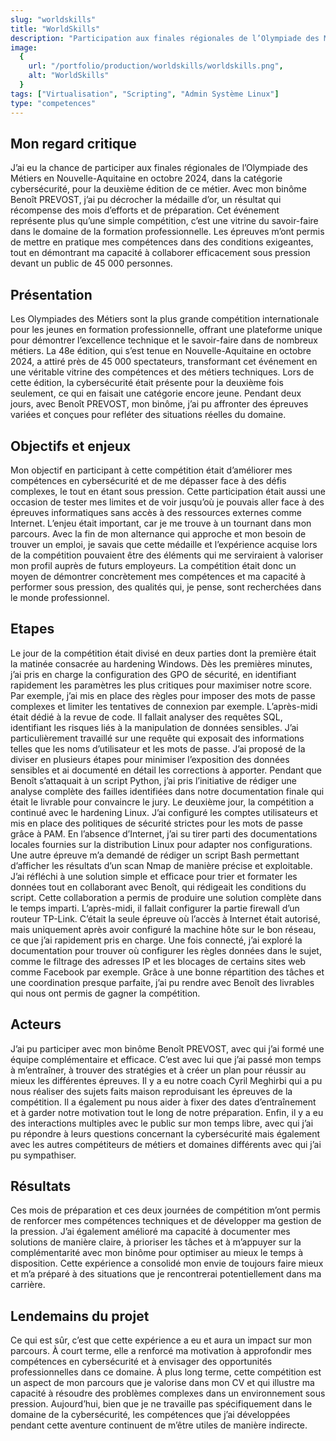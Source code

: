 ```yaml
---
slug: "worldskills"
title: "WorldSkills"
description: "Participation aux finales régionales de l’Olympiade des Métiers de Nouvelle-Aquitaine 2024 en binôme pour le métier cybersécurité aboutissant à une médaille d’or."
image:
  {
    url: "/portfolio/production/worldskills/worldskills.png",
    alt: "WorldSkills"
  }
tags: ["Virtualisation", "Scripting", "Admin Système Linux"]
type: "competences"
---
```

## Mon regard critique
J’ai eu la chance de participer aux finales régionales de l’Olympiade des Métiers en Nouvelle-Aquitaine en octobre 2024, dans la catégorie cybersécurité, pour la deuxième édition de ce métier. Avec mon binôme Benoît PREVOST, j’ai pu décrocher la médaille d’or, un résultat qui récompense des mois d’efforts et de préparation. Cet événement représente plus qu’une simple compétition, c’est une vitrine du savoir-faire dans le domaine de la formation professionnelle. Les épreuves m’ont permis de mettre en pratique mes compétences dans des conditions exigeantes, tout en démontrant ma capacité à collaborer efficacement sous pression devant un public de 45 000 personnes.

## Présentation
Les Olympiades des Métiers sont la plus grande compétition internationale pour les jeunes en formation professionnelle, offrant une plateforme unique pour démontrer l’excellence technique et le savoir-faire dans de nombreux métiers. La 48e édition, qui s’est tenue en Nouvelle-Aquitaine en octobre 2024, a attiré près de 45 000 spectateurs, transformant cet événement en une véritable vitrine des compétences et des métiers techniques.
Lors de cette édition, la cybersécurité était présente pour la deuxième fois seulement, ce qui en faisait une catégorie encore jeune. Pendant deux jours, avec Benoît PREVOST, mon binôme, j’ai pu affronter des épreuves variées et conçues pour refléter des situations réelles du domaine. 

## Objectifs et enjeux
Mon objectif en participant à cette compétition était d’améliorer mes compétences en cybersécurité et de me dépasser face à des défis complexes, le tout en étant sous pression. Cette participation était aussi une occasion de tester mes limites et de voir jusqu’où je pouvais aller face à des épreuves informatiques sans accès à des ressources externes comme Internet.
L’enjeu était important, car je me trouve à un tournant dans mon parcours. Avec la fin de mon alternance qui approche et mon besoin de trouver un emploi, je savais que cette médaille et l’expérience acquise lors de la compétition pouvaient être des éléments qui me serviraient à valoriser mon profil auprès de futurs employeurs. La compétition était donc un moyen de démontrer concrètement mes compétences et ma capacité à performer sous pression, des qualités qui, je pense, sont recherchées dans le monde professionnel.

## Etapes
Le jour de la compétition était divisé en deux parties dont la première était la matinée consacrée au hardening Windows. Dès les premières minutes, j’ai pris en charge la configuration des GPO de sécurité, en identifiant rapidement les paramètres les plus critiques pour maximiser notre score. Par exemple, j’ai mis en place des règles pour imposer des mots de passe complexes et limiter les tentatives de connexion par exemple. L’après-midi était dédié à la revue de code. Il fallait analyser des requêtes SQL, identifiant les risques liés à la manipulation de données sensibles. J’ai particulièrement travaillé sur une requête qui exposait des informations telles que les noms d’utilisateur et les mots de passe. J’ai proposé de la diviser en plusieurs étapes pour minimiser l’exposition des données sensibles et ai documenté en détail les corrections à apporter. Pendant que Benoît s’attaquait à un script Python, j’ai pris l’initiative de rédiger une analyse complète des failles identifiées dans notre documentation finale qui était le livrable pour convaincre le jury.
Le deuxième jour, la compétition a continué avec le hardening Linux. J’ai configuré les comptes utilisateurs et mis en place des politiques de sécurité strictes pour les mots de passe grâce à PAM. En l’absence d’Internet, j’ai su tirer parti des documentations locales fournies sur la distribution Linux pour adapter nos configurations. Une autre épreuve m’a demandé de rédiger un script Bash permettant d’afficher les résultats d’un scan Nmap de manière précise et exploitable. J’ai réfléchi à une solution simple et efficace pour trier et formater les données tout en collaborant avec Benoît, qui rédigeait les conditions du script. Cette collaboration a permis de produire une solution complète dans le temps imparti.
L’après-midi, il fallait configurer la partie firewall d’un routeur TP-Link. C’était la seule épreuve où l’accès à Internet était autorisé, mais uniquement après avoir configuré la machine hôte sur le bon réseau, ce que j’ai rapidement pris en charge. Une fois connecté, j’ai exploré la documentation pour trouver où configurer les règles données dans le sujet, comme le filtrage des adresses IP et les blocages de certains sites web comme Facebook par exemple. Grâce à une bonne répartition des tâches et une coordination presque parfaite, j’ai pu rendre avec Benoît des livrables qui nous ont permis de gagner la compétition.

## Acteurs
J’ai pu participer avec mon binôme Benoît PREVOST, avec qui j’ai formé une équipe complémentaire et efficace. C’est avec lui que j’ai passé mon temps à m’entraîner, à trouver des stratégies et à créer un plan pour réussir au mieux les différentes épreuves.
Il y a eu notre coach Cyril Meghirbi qui a pu nous réaliser des sujets faits maison reproduisant les épreuves de la compétition. Il a également pu nous aider à fixer des dates d’entraînement et à garder notre motivation tout le long de notre préparation.
Enfin, il y a eu des interactions multiples avec le public sur mon temps libre, avec qui j’ai pu répondre à leurs questions concernant la cybersécurité mais également avec les autres compétiteurs de métiers et domaines différents avec qui j’ai pu sympathiser.

## Résultats
Ces mois de préparation et ces deux journées de compétition m’ont permis de renforcer mes compétences techniques et de développer ma gestion de la pression. J’ai également amélioré ma capacité à documenter mes solutions de manière claire, à prioriser les tâches et à m’appuyer sur la complémentarité avec mon binôme pour optimiser au mieux le temps à disposition. Cette expérience a consolidé mon envie de toujours faire mieux et m’a préparé à des situations que je rencontrerai potentiellement dans ma carrière.

## Lendemains du projet
Ce qui est sûr, c’est que cette expérience a eu et aura un impact sur mon parcours. À court terme, elle a renforcé ma motivation à approfondir mes compétences en cybersécurité et à envisager des opportunités professionnelles dans ce domaine. À plus long terme, cette compétition est un aspect de mon parcours que je valorise dans mon CV et qui illustre ma capacité à résoudre des problèmes complexes dans un environnement sous pression. Aujourd’hui, bien que je ne travaille pas spécifiquement dans le domaine de la cybersécurité, les compétences que j’ai développées pendant cette aventure continuent de m’être utiles de manière indirecte.
